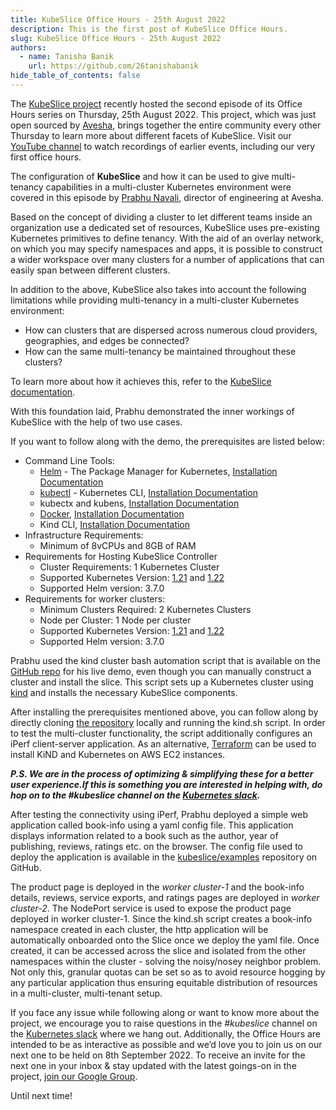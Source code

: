```yaml
---
title: KubeSlice Office Hours - 25th August 2022
description: This is the first post of KubeSlice Office Hours.
slug: KubeSlice Office Hours - 25th August 2022
authors:
  - name: Tanisha Banik
    url: https://github.com/26tanishabanik
hide_table_of_contents: false
---
```


The [KubeSlice project](https://github.com/kubeslice) recently hosted the second episode of its Office Hours series on Thursday, 25th August 2022. 
This project, which was just open sourced by [Avesha](https://avesha.io/), brings together the entire community every other Thursday 
to learn more about different facets of KubeSlice. Visit our [YouTube channel](https://www.youtube.com/channel/UCtMSqfUzbv33CasQ8mzlSPw) to watch recordings of earlier events, 
including our very first office hours.

The configuration of **KubeSlice** and how it can be used to give multi-tenancy capabilities in a multi-cluster 
Kubernetes environment were covered in this episode by [Prabhu Navali](https://www.linkedin.com/in/prabhu-navali-13795a1/), director of engineering at Avesha.

Based on the concept of dividing a cluster to let different teams inside an organization use a dedicated set of resources, 
KubeSlice uses pre-existing Kubernetes primitives to define tenancy. With the aid of an overlay network, on which 
you may specify namespaces and apps, it is possible to construct a wider workspace over many clusters for a number of 
applications that can easily span between different clusters.

In addition to the above, KubeSlice also takes into account the following limitations while providing multi-tenancy 
in a multi-cluster Kubernetes environment:

- How can clusters that are dispersed across numerous cloud providers, geographies, and edges be connected?
- How can the same multi-tenancy be maintained throughout these clusters?

To learn more about how it achieves this, refer to the [KubeSlice documentation](https://kubeslice.io/).

With this foundation laid, Prabhu demonstrated the inner workings of KubeSlice with the help of two use cases.

If you want to follow along with the demo, the prerequisites are listed below: 
 
- Command Line Tools: 
  - [Helm](https://helm.sh/) - The Package Manager for Kubernetes, [Installation Documentation](https://helm.sh/docs/intro/install/)
  - [kubectl](https://kubernetes.io/docs/reference/kubectl/overview/) - Kubernetes CLI, [Installation Documentation](https://kubernetes.io/docs/tasks/tools/)
  - kubectx and kubens, [Installation Documentation](https://github.com/ahmetb/kubectx#Installation)
  - [Docker](https://docs.docker.com/get-docker/), [Installation Documentation](https://docs.docker.com/engine/install/)
  - Kind CLI, [Installation Documentation](https://kind.sigs.k8s.io/docs/user/quick-start/#installation) 
- Infrastructure Requirements: 
  - Minimum of 8vCPUs and 8GB of RAM 
- Requirements for Hosting KubeSlice Controller 
  - Cluster Requirements: 1 Kubernetes Cluster 
  - Supported Kubernetes Version: [1.21](https://v1-21.docs.kubernetes.io/) and [1.22](https://v1-22.docs.kubernetes.io/) 
  - Supported Helm version: 3.7.0 
- Requirements for worker clusters: 
  - Minimum Clusters Required: 2 Kubernetes Clusters 
  - Node per Cluster: 1 Node per cluster 
  - Supported Kubernetes Version: [1.21](https://v1-21.docs.kubernetes.io/) and [1.22](https://v1-22.docs.kubernetes.io/) 
  - Supported Helm version: 3.7.0 

Prabhu used the kind cluster bash automation script that is available on the [GitHub repo](https://github.com/kubeslice/examples/tree/master/kind) for his live demo, 
even though you can manually construct a cluster and install the slice. This script sets up a Kubernetes 
cluster using [kind](https://kind.sigs.k8s.io/) and installs the necessary KubeSlice components. 

After installing the prerequisites mentioned above, you can follow along by directly cloning [the repository](https://github.com/kubeslice/examples) 
locally and running the kind.sh script. In order to test the multi-cluster functionality, the script 
additionally configures an iPerf client-server application. As an alternative, [Terraform](https://github.com/kubeslice/examples/tree/master/ec2) can be used to 
install KiND and Kubernetes on AWS EC2 instances.

***P.S. We are in the process of optimizing & simplifying these for a better user experience.If this is something you are interested in helping with, do hop on to the #kubeslice channel on the [Kubernetes slack](https://slack.k8s.io/).***

After testing the connectivity using iPerf, Prabhu deployed a simple web application called book-info using 
a yaml config file. This application displays information related to a book such as the author, year of 
publishing, reviews, ratings etc. on the browser. The config file used to deploy the application is 
available in the [kubeslice/examples](https://github.com/kubeslice/examples/tree/master/kind/bookinfo/config_files) repository on GitHub. 

The product page is deployed in the *worker cluster-1* and the book-info details, reviews, service exports, and 
ratings pages are deployed in *worker cluster-2*. The NodePort service is used to expose the product page 
deployed in worker cluster-1. Since the kind.sh script creates a book-info namespace created in each cluster, 
the http application will be automatically onboarded onto the Slice once we deploy the yaml file. Once created, 
it can be accessed across the slice and isolated from the other namespaces within the cluster - solving the noisy/nosey 
neighbor problem. Not only this, granular quotas can be set so as to avoid resource hogging by any particular application 
thus ensuring equitable distribution of resources in a multi-cluster, multi-tenant setup.

If you face any issue while following along or want to know more about the project, we encourage you to raise questions 
in the *#kubeslice* channel on the [Kubernetes slack](https://slack.k8s.io/) where we hang out. Additionally, the Office Hours are intended 
to be as interactive as possible and we’d love you to join us on our next one to be held on 8th September 2022. 
To receive an invite for the next one in your inbox & stay updated with the latest goings-on in the project, [join our Google Group](https://groups.google.com/g/kubeslice-dev).

Until next time!
